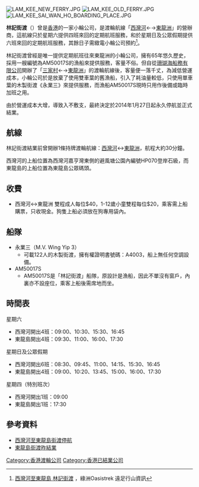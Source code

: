 [[Image:LAM_KEE_NEW_FERRY.JPG|thumb]]
[[Image:LAM_KEE_OLD_FERRY.JPG|thumb]]
[[Image:LAM_KEE_SAI_WAN_HO_BOARDING_PLACE.JPG|thumb]]

'''林記街渡'''（{{lang-en|Lam Kee Ferry}}）曾是[[香港|香港]]的一家小輪公司，是渡輪航線「[[西灣河|西灣河]]←→[[東龍洲|東龍洲]]」的營辦商，這航線只於星期六提供四班來回的定期航班服務，和於星期日及公眾假期提供六班來回的定期航班服務，其餘日子需緻電小輪公司預約<ref>[http://www.oasistrek.com/tung_lung_chau_timetable1.htm?t=7155 西灣河至東龍島 林記街渡] {{Wayback|url=http://www.oasistrek.com/tung_lung_chau_timetable1.htm?t=7155 |date=20090208045837 }}，綠洲Oasistrek 遠足行山資訊</ref>。

林記街渡曾經是唯一提供定期航班往來東龍洲的小輪公司，擁有65年悠久歷史，採用一艘編號為AM50017S的漁船來提供服務，客量不俗。但自從[[珊瑚海船務有限公司|珊瑚海船務有限公司]]開辦了「[[三家村_(九龍)|三家村]]←→[[東龍洲|東龍洲]]」的渡輪航線後，客量便一落千丈，為減低營運成本，小輪公司於是放棄了使用雙車葉的舊漁船，引入了耗油量較低，只使用單車葉的木製街渡《永業三》來提供服務，而漁船AM50017S現時只用作後備或臨時加班之用。

由於營運成本大增，導致入不敷支，最終決定於2014年1月27日起永久停航並正式結業。

==航線==
林記街渡結業前曾開辦1條持牌渡輪航線：[[西灣河|西灣河]]↔[[東龍洲|東龍洲]]，航程大約30分鐘。

西灣河的上船位置為西灣河嘉亨灣東側的避風塘公園內編號HP070登岸石級，而東龍島的上船位置為東龍島公眾碼頭。

==收費==
*西灣河↔東龍洲  雙程成人每位$40，1-12歲小童雙程每位$20，乘客需上船購票，只收現金。狗隻上船必須放在狗專用袋內。

==船隊==
*永業三（M.V. Wing Yip 3）
**可載122人的木製街渡，擁有權證明書號碼：A4003，船上無任何空調設備。
*AM50017S
**AM50017S是「林記街渡」船隊，原設計是漁船，因此不單沒有窗戶，內裏亦不設座位，乘客上船後需席地而坐。

==時間表==
;星期六
*西灣河開出4班：09:00、10:30、15:30、16:45
*東龍島開出4班：09:30、11:00、16:00、17:30

;星期日及公眾假期
*西灣河開出6班：08:30、09:45、11:00、14:15、15:30、16:45
*東龍島開出4班：09:00、10:20、13:45、15:00、16:00、17:30
 
;星期四（特別班次）
*西灣河開出1班：09:00
*東龍島開出1班：17:30

== 參考資料 ==
{{reflist}}
*[http://www.e123.hk/ElderlyPro/details/299462/71 西灣河至東龍島街渡停航]
*[http://hk.apple.nextmedia.com/news/art/20140127/18606910 東龍島街渡昨結業] {{Wayback|url=http://hk.apple.nextmedia.com/news/art/20140127/18606910 |date=20150624002853 }}

[[Category:香港渡輪公司|Category:香港渡輪公司]]
[[Category:香港已結業公司|Category:香港已結業公司]]